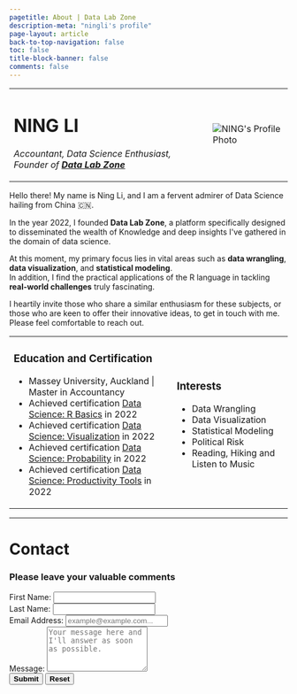```yaml
---
pagetitle: About | Data Lab Zone
description-meta: "ningli's profile"
page-layout: article
back-to-top-navigation: false
toc: false
title-block-banner: false
comments: false
---
```


```{=html}
<!DOCTYPE html>
<html>

<head>
    <meta charset="UTF-8" />
    <meta name="viewport" content="width=device-width, initial-scale=1">
    <title>NING's Profile Page</title>
    <link rel="stylesheet" href="dlz.css">
    <link rel="stylesheet" href="https://cdnjs.cloudflare.com/ajax/libs/font-awesome/4.7.0/css/font-awesome.min.css">

<body>
    <table>
<tr>
<td>
    <h1>NING LI</h1>
    <a href="mailto:ln729500172@outlook.com" class="fa fa-regular fa-envelope"></a>
    <a href="https://twitter.com/ningli3739" class="fa fa-twitter"></a>
    <a href="https://github.com/NING3739/datalabzone" class="fa fa-github"></a>
    <p><em>Accountant, Data Science Enthusiast, Founder of <strong><a href="https://datalabzone.com/">Data
                    Lab
                    Zone</a></strong></em></p>
</td>
<td>
    <img src="https://github.com/NING3739/my-personal-website/blob/main/NING%20LI.jpeg?raw=true"
        alt="NING's Profile Photo" class="round">
</td>

</tr>
</table>

    <p>Hello there! My name is Ning Li, and I am a fervent admirer of Data Science hailing from China 🇨🇳. <br>
    </p>
    <p>In the year 2022, I founded <strong>Data Lab Zone</strong>, a platform specifically designed to disseminated
        the wealth of Knowledge and deep insights I've gathered in the domain of data science. <br>
    </p>
    <p>At this moment, my primary focus lies in vital areas such as <strong>data wrangling</strong>, <strong>data
            visualization</strong>, and <strong>statistical modeling</strong>. <br>
        In addition, I find the practical applications of the R language in tackling <strong>real-world
            challenges</strong> truly fascinating. <br>
    </p>
    <p>I heartily invite those who share a similar enthusiasm for these subjects,
        or those who are keen to offer their innovative ideas, to get in touch with me. Please feel comfortable to reach
        out.<br />
    </p>

    <table>
<tr>
<td>
    <h3>Education and Certification</h3>
    <ul>
        <li>Massey University, Auckland | Master in Accountancy</li>
        <li>Achieved certification <a
                href="https://courses.edx.org/certificates/727b5c8746044927b64949c3c6544de4?_gl=1*y244mi*_ga*NTIzMzk2NTg5LjE2ODIzODIwMjc.*_ga_D3KS4KMDT0*MTY4MjM4MjAyNi4xLjEuMTY4MjM4MjA2Mi4wLjAuMA..">Data
                Science: R Basics</a> in 2022 </li>
        <li>Achieved certification <a
                href="https://courses.edx.org/certificates/9469b06f65e04fd69cf9457ab9b5faae?_gl=1*17ocv1p*_ga*NTIzMzk2NTg5LjE2ODIzODIwMjc.*_ga_D3KS4KMDT0*MTY4MjM4MjAyNi4xLjEuMTY4MjM4MjA2Mi4wLjAuMA..">Data
                Science: Visualization</a> in 2022</li>
        <li>Achieved certification <a
                href="https://courses.edx.org/certificates/c7384f60d38e42fbab723630389f0e46?_gl=1*127i4ma*_ga*NTIzMzk2NTg5LjE2ODIzODIwMjc.*_ga_D3KS4KMDT0*MTY4MjM4MjAyNi4xLjEuMTY4MjM4MjA2Mi4wLjAuMA..">Data
                Science: Probability</a> in 2022</li>
        <li>Achieved certification <a
                href="https://courses.edx.org/certificates/26656df35d8c44ad8c61094b4ffb7069?_gl=1*1twwabc*_ga*NTIzMzk2NTg5LjE2ODIzODIwMjc.*_ga_D3KS4KMDT0*MTY4MjM4MjAyNi4xLjEuMTY4MjM4MjA2Mi4wLjAuMA..">Data
                Science: Productivity Tools</a> in 2022</li>
    </ul>
</td>
<td>
    <h3>Interests</h3>
    <ul>
        <li>Data Wrangling</li>
        <li>Data Visualization</li>
        <li>Statistical Modeling</li>
        <li>Political Risk</li>
        <li>Reading, Hiking and Listen to Music</li>
    </ul>
</td>
</tr>
</table>

    <hr>
    <h1>Contact</h1>

    <div class="container">
        <h3 class="text-center">Please leave your valuable comments</h3>
        <form name="contact-form" method="POST" data-netlify="true" netlify-honeypot="bot-field" action="/success">
            <div class="form-group row">
                <div class="col-6">
                    <label for="first-name">First Name:</label>
                    <input type="text" class="form-control" id="first-name" name="first-name" required>
                </div>
                <div class="col-6">
                    <label for="second-name">Last Name:</label>
                    <input type="text" class="form-control" id="second-name" name="second-name" required>
                </div>
            </div>
            <div class="form-group">
                <label for="email">Email Address:</label>
                <input type="email" class="form-control" id="email" name="email" placeholder="example@example.com..."
                    required>
            </div>
            <div class="form-group">
                <label for="message">Message:</label>
                <textarea class="form-control" id="message" name="message" rows="5"
                    placeholder="Your message here and I'll answer as soon as possible." required></textarea>
            </div>
            <div class="text-center mt-4">
                <button type="submit" class="btn btn-primary mr-3" style="font-weight: bold;">Submit</button>
                <button type="reset" class="btn btn-secondary ml-3" style="font-weight: bold;">Reset</button>
            </div>
        </form>
    </div>

</body>
```
